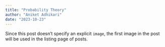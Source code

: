 ```yaml
---
title: "Probability Theory"
author: "Aniket Adhikari"
date: "2023-10-23"
---
```


Since this post doesn't specify an explicit `image`, the first image in the post will be used in the listing page of posts.
